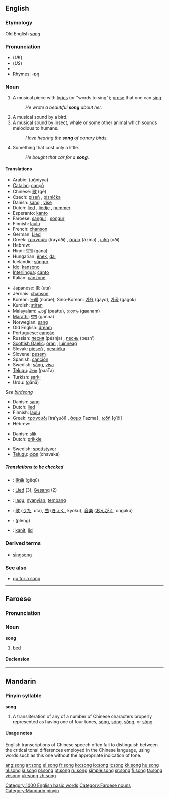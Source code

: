 ==English==

===Etymology===
Old English ''[[sang]]''

===Pronunciation===
*(''UK'') {{IPA|/sɒŋ/}}
*(''US'') {{IPA|/sɒːŋ/}}
*{{audio|en-us-song.ogg|Audio (US)}}
*Rhymes: [[Rhymes:English:-ɒŋ|-ɒŋ]]

===Noun===
{{en-noun}}

# A musical piece with [[lyrics]] (or "words to sing"); [[prose]] that one can [[sing]].
#:''He wrote a beautiful '''song''' about her''.
# A musical sound by a bird.
# A musical sound by insect, whale or some other animal which sounds melodious to humans.
#:''I love hearing the '''song''' of canary birds.''
# Something that cost only a little.
#:''He bought that car for a '''song'''.''

====Translations====

{{trans-top|music with words}}
*Arabic: {{ARchar|[[اغنية|أغنية]]}} (uğníyya) {{f}}
*[[Catalan]]: [[cançó]] {{f}}
*Chinese: [[歌]] (gē)
*Czech: [[píseň]] {{f}}, [[písnička]] {{f}}
*Danish: [[sang]] {{c}}, [[vise]] {{c}}
*Dutch: [[lied]] {{n}}, [[liedje]] {{n}}, [[nummer]]
*Esperanto: [[kanto]]
*Faroese: [[sangur]] {{m}}, [[songur]] {{m}}
*Finnish: [[laulu]]
*French: [[chanson]] {{f}}
*German: [[Lied]] {{n}}
*Greek: [[τραγούδι]] (traɣúði) {{n}}, [[άσμα]] (ázma) {{n}}, [[ωδή]] (oðí) {{f}}
*Hebrew: {{he-translation|שיר|shír}} {{m}}
*Hindi: [[गाना]] (gānā) {{m}}
*Hungarian: [[ének]], [[dal]]
*Icelandic: [[söngur]] {{m}}
*[[Ido]]: [[kansono]]
*[[Interlingua]]: [[canto]]
*Italian: [[canzone]] {{f}}
{{trans-mid}}
*Japanese: [[歌]] (uta)
*Jèrriais: [[chanson#Jèrriais|chanson]] {{f}}
*Korean: [[노래]] (norae); Sino-Korean: [[가요]] (gayo), [[가곡]] (gagok)
*Kurdish: [[stiran]] {{f}}
*Malayalam: [[പാട്ട്]] (paattu), [[ഗാനം]] (gaanam)
*[[Marathi]]: [[गाण]] (gānna)
*Norwegian: [[sang]]
*Old English: [[dream#Old English|drēam]]
*Portuguese: [[canção]] {{f}}
*Russian: [[песня]] (pésnja) {{f}}, [[песнь]] (pesn’) {{f}}
*[[Scottish Gaelic]]: [[òran]] {{m}}, [[luinneag]] {{f}}
*Slovak: [[pieseň#Slovak|pieseň]] {{f}}, [[pesnička#Slovak|pesnička]] {{f}}
*Slovene: [[pesem]] {{f}}
*Spanish: [[canción]] {{f}}
*Swedish: [[sång]], [[visa#Swedish|visa]]
*[[Telugu]]: [[పాట]] (paaTa)
*Turkish: [[şarkı]]
*Urdu: {{URchar|[[گانا]]}} (gānā) {{m}}
{{trans-bottom}}

{{trans-top|sound of a bird}}
''See [[birdsong]]''
{{trans-mid}}
{{trans-bottom}}

{{trans-top|sound of another animal}}
*Danish: [[sang]] {{c}}
*Dutch: [[lied]]
*Finnish: [[laulu]]
*Greek: [[τραγούδι]] [traˈɣuði] {{n}}, [[άσμα]] [ˈazma] {{n}}, [[ωδή]] [o̞ˈði] {{f}}
*Hebrew: {{he-translation|שירה|shirá}} {{f}}
{{trans-mid}}
{{trans-bottom}}

{{trans-top|inexpensive deal}}
*Danish: [[slik]] {{c}}
*Dutch: [[prikkie]]
{{trans-mid}}
*Swedish: [[spottstyver]]
*[[Telugu]]: [[చవక]] (chavaka)
{{trans-bottom}}

=====Translations to be checked=====
{{checktrans}}
*{{ttbc|Chinese}}: [[歌曲]] (gēqǔ)
*{{ttbc|German}}: [[Lied]] {{n}} (3), [[Gesang]] {{m}} (2)
*{{ttbc|Indonesian}}: [[lagu]], [[nyanyi|nyanyian]], [[tembang]]
*{{ttbc|Japanese}}: [[歌]] ([[うた]], uta), [[曲]] ([[きょく]], kyoku), [[音楽]] ([[おんがく]], ongaku)
*{{ttbc|Thai}}: {{THchar|[[เพลง]]}} (pleng)
*{{ttbc|Volapük}}: [[kanit]], [[lid#Volapük|lid]]

===Derived terms===
*[[singsong]]

===See also===
*[[go for a song]]

[[Category:1000 English basic words]]

----

==Faroese==

===Pronunciation===
{{IPA|[sɔŋg]}}

===Noun===
'''song''' {{f}}

# [[bed]]

====Declension====
{{fo-decl-noun-f11|s|o|ng|ei|e}}

[[Category:Faroese nouns]]

----

{{see|sōng|sóng|sǒng|sòng}}
==Mandarin==
===Pinyin syllable===
'''song'''
# A transliteration of any of a number of Chinese characters properly represented as having one of four tones, [[sōng]], [[sóng]], [[sǒng]], or [[sòng]].

====Usage notes====
English transcriptions of Chinese speech often fail to distinguish between the critical tonal differences employed in the Chinese language, using words such as this one without the appropriate indication of tone.

[[Category:Mandarin pinyin]]

[[ang:song]]
[[ar:song]]
[[el:song]]
[[fr:song]]
[[ko:song]]
[[io:song]]
[[it:song]]
[[kk:song]]
[[hu:song]]
[[nl:song]]
[[ja:song]]
[[pl:song]]
[[pt:song]]
[[ru:song]]
[[simple:song]]
[[sr:song]]
[[fi:song]]
[[ta:song]]
[[vi:song]]
[[uk:song]]
[[zh:song]]